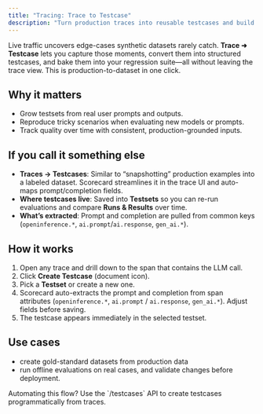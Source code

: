 ```yaml
---
title: "Tracing: Trace to Testcase"
description: "Turn production traces into reusable testcases and build datasets from real traffic."
---
```



<DarkLightImage
  lightSrc="/images/monitors/trace-to-testcase-toast.png"
  darkSrc="/images/monitors/trace-to-testcase-toast.png"
  caption="Create testcase from span."
  alt="Create testcase from span screenshot."
/>

Live traffic uncovers edge-cases synthetic datasets rarely catch. **Trace ➜ Testcase** lets you capture those moments, convert them into structured testcases, and bake them into your regression suite—all without leaving the trace view. This is production-to-dataset in one click.

## Why it matters

- Grow testsets from real user prompts and outputs.
- Reproduce tricky scenarios when evaluating new models or prompts.
- Track quality over time with consistent, production-grounded inputs.

## If you call it something else

- **Traces → Testcases**: Similar to “snapshotting” production examples into a labeled dataset. Scorecard streamlines it in the trace UI and auto-maps prompt/completion fields.
- **Where testcases live**: Saved into **Testsets** so you can re-run evaluations and compare **Runs & Results** over time.
- **What’s extracted**: Prompt and completion are pulled from common keys (`openinference.*`, `ai.prompt`/`ai.response`, `gen_ai.*`).

<DarkLightImage
  lightSrc="/images/monitors/trace-to-testcase-create.png"
  darkSrc="/images/monitors/trace-to-testcase-create.png"
  caption="Create testcase modal."
  alt="Create testcase modal screenshot."
/>

## How it works

1. Open any trace and drill down to the span that contains the LLM call.
2. Click **Create Testcase** (document icon).
3. Pick a **Testset** or create a new one.
4. Scorecard auto-extracts the prompt and completion from span attributes (`openinference.*`, `ai.prompt` / `ai.response`, `gen_ai.*`). Adjust fields before saving.
5. The testcase appears immediately in the selected testset.

<DarkLightImage
  lightSrc="/images/monitors/trace-to-testcase-select.png"
  darkSrc="/images/monitors/trace-to-testcase-select.png"
  caption="Select Testset dialog."
  alt="Select Testset dialog screenshot."
/>

<DarkLightImage
  lightSrc="/images/monitors/trace-to-testcase-select.png"
  darkSrc="/images/monitors/trace-to-testcase-select.png"
  caption="Create testcase result ."
  alt="Create testcase result screenshot."
/>

## Use cases

- create gold-standard datasets from production data
- run offline evaluations on real cases, and validate changes before deployment.

<Info>
Automating this flow? Use the `/testcases` API to create testcases programmatically from traces.
</Info>
